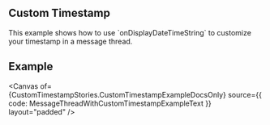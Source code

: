 
<Meta of={CustomTimestampStories} />

## Custom Timestamp

<SingleLineBetaBanner />
This example shows how to use `onDisplayDateTimeString` to customize your timestamp in a message thread.

## Example

<Canvas
  of={CustomTimestampStories.CustomTimestampExampleDocsOnly}
  source={{ code: MessageThreadWithCustomTimestampExampleText }}
  layout="padded"
/>

